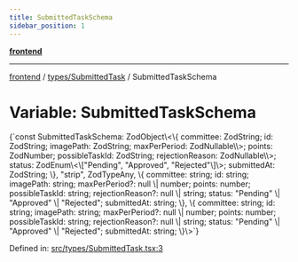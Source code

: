 ```yaml
---
title: SubmittedTaskSchema
sidebar_position: 1
---
```



[**frontend**](../../..)

***

[frontend](../../..) / [types/SubmittedTask](..) / SubmittedTaskSchema

# Variable: SubmittedTaskSchema

<CodeBlock language="ts">
{`const SubmittedTaskSchema: ZodObject\<\{ committee: ZodString; id: ZodString; imagePath: ZodString; maxPerPeriod: ZodNullable\<ZodOptional\<ZodNumber\>\>; points: ZodNumber; possibleTaskId: ZodString; rejectionReason: ZodNullable\<ZodOptional\<ZodString\>\>; status: ZodEnum\<\["Pending", "Approved", "Rejected"\]\>; submittedAt: ZodString; \}, "strip", ZodTypeAny, \{ committee: string; id: string; imagePath: string; maxPerPeriod?: null \| number; points: number; possibleTaskId: string; rejectionReason?: null \| string; status: "Pending" \| "Approved" \| "Rejected"; submittedAt: string; \}, \{ committee: string; id: string; imagePath: string; maxPerPeriod?: null \| number; points: number; possibleTaskId: string; rejectionReason?: null \| string; status: "Pending" \| "Approved" \| "Rejected"; submittedAt: string; \}\>`}
</CodeBlock>

Defined in: [src/types/SubmittedTask.tsx:3](https://github.com/svsticky/CommitteeClash/blob/8a31d8fc8422df670b3b4cb3b5fd558ecdeabb90/frontend/src/types/SubmittedTask.tsx#L3)
